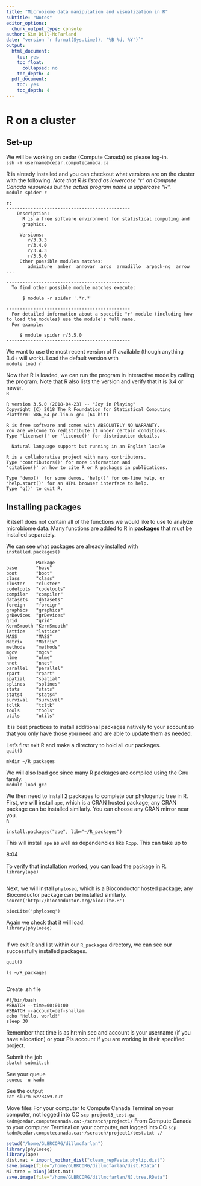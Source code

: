 ```yaml
---
title: "Microbiome data manipulation and visualization in R"
subtitle: "Notes"
editor_options:
  chunk_output_type: console
author: Kim Dill-McFarland
date: "version `r format(Sys.time(), '%B %d, %Y')`"
output:
  html_document:
    toc: yes
    toc_float:
      collapsed: no
    toc_depth: 4
  pdf_document:
    toc: yes
    toc_depth: 4
---
```


# R on a cluster
## Set-up

We will be working on cedar (Compute Canada) so please log-in.  
`ssh -Y username@cedar.computecanada.ca`

R is already installed and you can checkout what versions are on the cluster with the following. *Note that R is listed as lowercase "r" on Compute Canada resources but the actual program name is uppercase "R".*   
`module spider r`

```
r:
----------------------------------------------
    Description:
      R is a free software environment for statistical computing and
      graphics.

     Versions:
        r/3.3.3
        r/3.4.0
        r/3.4.3
        r/3.5.0
     Other possible modules matches:
        admixture  amber  annovar  arcs  armadillo  arpack-ng  arrow  ...

----------------------------------------------
  To find other possible module matches execute:

      $ module -r spider '.*r.*'

----------------------------------------------
  For detailed information about a specific "r" module (including how to load the modules) use the module's full name.
  For example:

     $ module spider r/3.5.0
----------------------------------------------
```

We want to use the most recent version of R available (though anything 3.4+ will work). Load the default version with  
`module load r`

Now that R is loaded, we can run the program in interactive mode by calling the program. Note that R also lists the version and verify that it is 3.4 or newer.  
`R`

```
R version 3.5.0 (2018-04-23) -- "Joy in Playing"
Copyright (C) 2018 The R Foundation for Statistical Computing
Platform: x86_64-pc-linux-gnu (64-bit)

R is free software and comes with ABSOLUTELY NO WARRANTY.
You are welcome to redistribute it under certain conditions.
Type 'license()' or 'licence()' for distribution details.

  Natural language support but running in an English locale

R is a collaborative project with many contributors.
Type 'contributors()' for more information and
'citation()' on how to cite R or R packages in publications.

Type 'demo()' for some demos, 'help()' for on-line help, or
'help.start()' for an HTML browser interface to help.
Type 'q()' to quit R.
```

## Installing packages
R itself does not contain all of the functions we would like to use to analyze microbiome data. Many functions are added to R in **packages** that must be installed separately.

We can see what packages are already installed with  
`installed.packages()`

```
           Package     
base       "base"      
boot       "boot"      
class      "class"     
cluster    "cluster"   
codetools  "codetools" 
compiler   "compiler"  
datasets   "datasets"  
foreign    "foreign"   
graphics   "graphics"  
grDevices  "grDevices" 
grid       "grid"      
KernSmooth "KernSmooth"
lattice    "lattice"   
MASS       "MASS"      
Matrix     "Matrix"    
methods    "methods"   
mgcv       "mgcv"      
nlme       "nlme"      
nnet       "nnet"      
parallel   "parallel"  
rpart      "rpart"     
spatial    "spatial"   
splines    "splines"   
stats      "stats"     
stats4     "stats4"    
survival   "survival"  
tcltk      "tcltk"     
tools      "tools"     
utils      "utils"
```

It is best practices to install additional packages natively to your account so that you only have those you need and are able to update them as needed.

Let's first exit R and make a directory to hold all our packages.  
`quit()`

`mkdir ~/R_packages`

We will also load gcc since many R packages are compiled using the Gnu family.  
`module load gcc`

We then need to install 2 packages to complete our phylogentic tree in R. First, we will install `ape`, which is a CRAN hosted package; any CRAN package can be installed similarly. You can choose any CRAN mirror near you.  
`R`

`install.packages("ape", lib="~/R_packages")`

This will install `ape` as well as dependencies like `Rcpp`. This can take up to 

8:04

To verify that installation worked, you can load the package in R.  
`library(ape)`

```

```

Next, we will install `phyloseq`, which is a Bioconductor hosted package; any Bioconductor package can be installed similarly.  
`source('http://bioconductor.org/biocLite.R')`

`biocLite('phyloseq')`

Again we check that it will load.  
`library(phyloseq)`

```

```

If we exit R and list within our `R_packages` directory, we can see our successfully installed packages.

`quit()`

`ls ~/R_packages`

```

```


Create .sh file
```
#!/bin/bash
#SBATCH --time=00:01:00
#SBATCH --account=def-shallam
echo 'Hello, world!'
sleep 30

```
Remember that time is as hr:min:sec and account is your username (if you have allocation) or your PIs account if you are working in their specified project.


Submit the job  
`sbatch submit.sh`

See your queue  
`squeue -u kadm`

See the output  
`cat slurm-6278459.out`




Move files
For your computer to Compute Canada
Terminal on your computer, not logged into CC
`scp project3_test.gz kadm@cedar.computecanada.ca:~/scratch/project1/`
From Compute Canada to your computer
Terminal on your computer, not logged into CC
`scp kadm@cedar.computecanada.ca:~/scratch/project1/test.txt ./`

```r
setwd("/home/GLBRCORG/dillmcfarlan")
library(phyloseq)
library(ape)
dist.mat = import_mothur_dist("clean_repFasta.phylip.dist")
save.image(file="/home/GLBRCORG/dillmcfarlan/dist.RData")
NJ.tree = bionj(dist.mat)
save.image(file="/home/GLBRCORG/dillmcfarlan/NJ.tree.RData")
```
